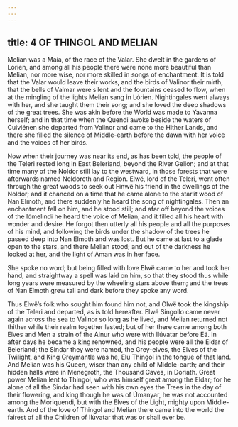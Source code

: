```yaml
---
---
---
```

title: 4 OF THINGOL AND MELIAN
---



Melian was a Maia, of the race of the Valar. She dwelt in the gardens of Lórien, and among all his people there were none more beautiful than Melian, nor more wise, nor more skilled in songs of enchantment. It is told that the Valar would leave their works, and the birds of Valinor their mirth, that the bells of Valmar were silent and the fountains ceased to flow, when at the mingling of the lights Melian sang in Lórien. Nightingales went always with her, and she taught them their song; and she loved the deep shadows of the great trees. She was akin before the World was made to Yavanna herself; and in that time when the Quendi awoke beside the waters of Cuiviénen she departed from Valinor and came to the Hither Lands, and there she filled the silence of Middle-earth before the dawn with her voice and the voices of her birds.

Now when their journey was near its end, as has been told, the people of the Teleri rested long in East Beleriand, beyond the River Gelion; and at that time many of the Noldor still lay to the westward, in those forests that were afterwards named Neldoreth and Region. Elwë, lord of the Teleri, went often through the great woods to seek out Finwë his friend in the dwellings of the Noldor; and it chanced on a time that he came alone to the starlit wood of Nan Elmoth, and there suddenly he heard the song of nightingales. Then an enchantment fell on him, and he stood still; and afar off beyond the voices of the lómelindi he heard the voice of Melian, and it filled all his heart with wonder and desire. He forgot then utterly all his people and all the purposes of his mind, and following the birds under the shadow of the trees he passed deep into Nan Elmoth and was lost. But he came at last to a glade open to the stars, and there Melian stood; and out of the darkness he looked at her, and the light of Aman was in her face.

She spoke no word; but being filled with love Elwë came to her and took her hand, and straightway a spell was laid on him, so that they stood thus while long years were measured by the wheeling stars above them; and the trees of Nan Elmoth grew tall and dark before they spoke any word.

Thus Elwë’s folk who sought him found him not, and Olwë took the kingship of the Teleri and departed, as is told hereafter. Elwë Singollo came never again across the sea to Valinor so long as he lived, and Melian returned not thither while their realm together lasted; but of her there came among both Elves and Men a strain of the Ainur who were with Ilúvatar before Eä. In after days he became a king renowned, and his people were all the Eldar of Beleriand; the Sindar they were named, the Grey-elves, the Elves of the Twilight, and King Greymantle was he, Elu Thingol in the tongue of that land. And Melian was his Queen, wiser than any child of Middle-earth; and their hidden halls were in Menegroth, the Thousand Caves, in Doriath. Great power Melian lent to Thingol, who was himself great among the Eldar; for he alone of all the Sindar had seen with his own eyes the Trees in the day of their flowering, and king though he was of Úmanyar, he was not accounted among the Moriquendi, but with the Elves of the Light, mighty upon Middle-earth. And of the love of Thingol and Melian there came into the world the fairest of all the Children of Ilúvatar that was or shall ever be.